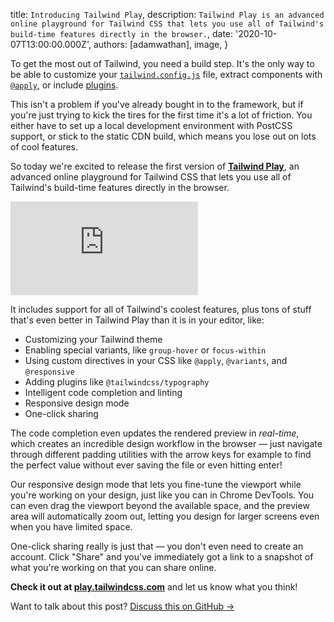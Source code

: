
  title: `Introducing Tailwind Play`,
  description: `Tailwind Play is an advanced online playground for Tailwind CSS that lets you use all of Tailwind's build-time features directly in the browser.`,
  date: '2020-10-07T13:00:00.000Z',
  authors: [adamwathan],
  image,
}

To get the most out of Tailwind, you need a build step. It's the only way to be able to customize your [`tailwind.config.js`](/docs/configuration) file, extract components with [`@apply`](/docs/functions-and-directives#apply), or include [plugins](/docs/plugins).

This isn't a problem if you've already bought in to the framework, but if you're just trying to kick the tires for the first time it's a lot of friction. You either have to set up a local development environment with PostCSS support, or stick to the static CDN build, which means you lose out on lots of cool features.

So today we're excited to release the first version of [**Tailwind Play**](https://play.tailwindcss.com), an advanced online playground for Tailwind CSS that lets you use all of Tailwind's build-time features directly in the browser.

<div className="my-8 aspect-w-16 aspect-h-9">
  <iframe
    src="https://www.youtube.com/embed/eCWhTZ34Hck"
    frameBorder="0"
    allow="accelerometer; autoplay; encrypted-media; gyroscope; picture-in-picture"
    allowFullScreen
  ></iframe>
</div>

It includes support for all of Tailwind's coolest features, plus tons of stuff that's even better in Tailwind Play than it is in your editor, like:

- Customizing your Tailwind theme
- Enabling special variants, like `group-hover` or `focus-within`
- Using custom directives in your CSS like `@apply`, `@variants`, and `@responsive`
- Adding plugins like `@tailwindcss/typography`
- Intelligent code completion and linting
- Responsive design mode
- One-click sharing

The code completion even updates the rendered preview in _real-time_, which creates an incredible design workflow in the browser — just navigate through different padding utilities with the arrow keys for example to find the perfect value without ever saving the file or even hitting enter!

Our responsive design mode that lets you fine-tune the viewport while you're working on your design, just like you can in Chrome DevTools. You can even drag the viewport beyond the available space, and the preview area will automatically zoom out, letting you design for larger screens even when you have limited space.

One-click sharing really is just that — you don't even need to create an account. Click "Share" and you've immediately got a link to a snapshot of what you're working on that you can share online.

**Check it out at [play.tailwindcss.com](https://play.tailwindcss.com)** and let us know what you think!

Want to talk about this post? <a href="https://github.com/tailwindcss/tailwindcss/discussions/2511">Discuss this on GitHub →</a>
